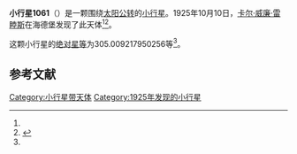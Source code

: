 {{Infobox planet
| bgcolour = #FFFFC0
| name = 1061 Paeonia
| symbol = 
| image = 
| caption = 
| discovery = yes
| discovery_ref = 
| discoverer = [[卡尔·威廉·雷睦斯|卡尔·威廉·雷睦斯]]
| discovery_site = [[海德堡|海德堡]] 
| discovered = 1925年10月10日
| designations = yes
| mp_name = 
| named_after = 
| alt_names = 1925 TB/ 1925 XB / 1936 SM / 1942 XD
| mp_category = [[主带小行星|主带小行星]]
| orbit_ref = <ref name="a">[http://ssd.jpl.nasa.gov/sbdb.cgi?sstr=1061 1061 Paeonia] {{Wayback|url=http://ssd.jpl.nasa.gov/sbdb.cgi?sstr=1061 |date=20140901220700 }}，小行星數據庫瀏覽器（JPL Small-Body Database Browser）－[[美国国家航空航天局|美国国家航空航天局]]喷气推进实验室</ref>
| epoch = 2456400.5 (2013年4月18日更新)
| aphelion = {{convert|3.786929764660839|AU|km|3|abbr=on|lk=out}}
| perihelion = {{convert|2.474716719722827|AU|km|3|abbr=on}}
| semimajor = {{convert|3.130823242191833|AU|km|3|abbr=on}}
| eccentricity = 0.209563579
| period = 2023.420989 [[日|日]]<br />5.54[[儒略年|儒略年]]
| avg_speed = 
| inclination = 2.498571830556037
| asc_node = 91.26463210329251
| mean_anomaly = 
| arg_peri = 305.009217950256
| satellites = 
| physical_characteristics = yes
| dimensions = 
| mass = 
| density = 
| surface_grav = 
| escape_velocity = 
| sidereal_day = 
| axial_tilt = 
| pole_ecliptic_lat = 
| pole_ecliptic_lon = 
| albedo = 
| temperatures= 
| temp_name1 = 
| mean_temp_1 = 
| max_temp_1 = 
| temp_name2 = 
| max_temp_2 = 
| spectral_type = 
| abs_magnitude = 305.009217950256
}}

'''小行星1061'''（{{lang-en|1061 Paeonia}}）是一颗围绕[[太阳|太阳]][[公转|公转]]的[[小行星|小行星]]。1925年10月10日，[[卡尔·威廉·雷睦斯|卡尔·威廉·雷睦斯]]在海德堡发现了此天体<ref name="a" /><ref>{{cite news|title=小行星列表|url=http://cfa-www.harvard.edu/iau/lists/NumberedMPs.txt|accessdate=2013-07-08|newspaper=哈佛大学|archive-date=2008-05-17|archive-url=https://web.archive.org/web/20080517010638/http://cfa-www.harvard.edu/iau/lists/NumberedMPs.txt|dead-url=no}}</ref>。

这颗小行星的[[绝对星等|绝对星等]]为305.009217950256等<ref name="a" />。

==参考文献==
{{reflist}}
{{Minor Planet Number|[[小行星1060|小行星1060]]|[[小行星1062|小行星1062]]}}

{{小天体}}

[[Category:小行星带天体|Category:小行星带天体]]
[[Category:1925年发现的小行星|Category:1925年发现的小行星]]

{{asteroid-stub}}